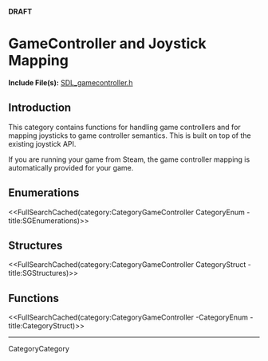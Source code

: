 <!-- #master-page:CategoryTemplate -->
<!-- #master-date:Unknown-Date -->
<!-- pragma camelcase off -->
<!-- format wiki -->
<!-- language en -->

'''DRAFT'''

= GameController and Joystick Mapping =

'''Include File(s):''' [http://hg.libsdl.org/SDL/file/default/include/SDL_gamecontroller.h SDL_gamecontroller.h]





== Introduction ==

This category contains functions for handling game controllers and for mapping joysticks to game controller semantics. This is built on top of the existing joystick API.

If you are running your game from Steam, the game controller mapping is automatically provided for your game.


== Enumerations ==
<<FullSearchCached(category:CategoryGameController CategoryEnum -title:SGEnumerations)>>


== Structures ==
<<FullSearchCached(category:CategoryGameController CategoryStruct -title:SGStructures)>>


== Functions ==
<<FullSearchCached(category:CategoryGameController -CategoryEnum -title:CategoryStruct)>>

----
CategoryCategory
